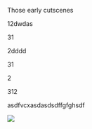 Those early cutscenes

12dwdas

31

2dddd

31

2

312

asdfvcxasdasdsdffgfghsdf

![](http://localhost:3007/images/3f92ca1d.png)